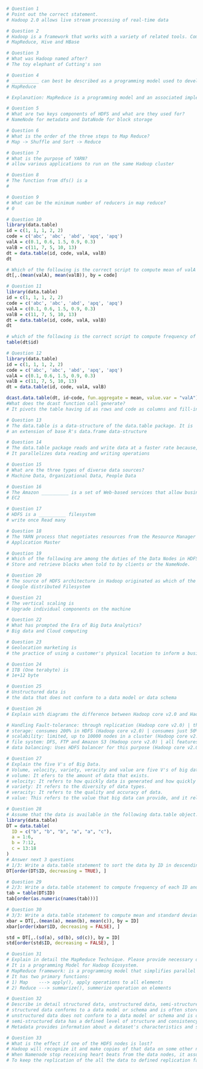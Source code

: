 ```{r}
# Question 1
# Point out the correct statement.
# Hadoop 2.0 allows live stream processing of real-time data
```


```{r}
# Question 2
# Hadoop is a framework that works with a variety of related tools. Common cohorts include __________.
# MapReduce, Hive and HBase
```

```{r}
# Question 3
# What was Hadoop named after?
# The toy elephant of Cutting's son 
```

```{r}
# Question 4
# __________ can best be described as a programming model used to develop Hadoop-based applications that can process massive amounts of data.
# MapReduce

# Explanation: MapReduce is a programming model and an associated implementation for processing and generating large data sets with a parallel, distributed algorithm
```

```{r}
# Question 5
# What are two keys components of HDFS and what are they used for?
# NameNode for metadata and DataNode for block storage 
```

```{r}
# Question 6
# What is the order of the three steps to Map Reduce?
# Map -> Shuffle and Sort -> Reduce
```

```{r}
# Question 7
# What is the purpose of YARN?
# allow various applications to run on the same Hadoop cluster
```

```{r}
# Question 8
# The function from dfs() is a
#
```

```{r}
# Question 9
# What can be the minimum number of reducers in map reduce?
# 0
```


```{r}
# Question 10
library(data.table)
id = c(1, 1, 1, 2, 2)
code = c('abc', 'abc', 'abd', 'apq', 'apq')
valA = c(0.1, 0.6, 1.5, 0.9, 0.3)
valB = c(11, 7, 5, 10, 13)
dt = data.table(id, code, valA, valB)
dt

# Which of the following is the correct script to compute mean of valA and valB group by code?
dt[,.(mean(valA), mean(valB)), by = code]
```

```{r}
# Question 11
library(data.table)
id = c(1, 1, 1, 2, 2)
code = c('abc', 'abc', 'abd', 'apq', 'apq')
valA = c(0.1, 0.6, 1.5, 0.9, 0.3)
valB = c(11, 7, 5, 10, 13)
dt = data.table(id, code, valA, valB)
dt

# which of the following is the correct script to compute frequency of occurrence of id values?
table(dt$id)
```

```{r}
# Question 12
library(data.table)
id = c(1, 1, 1, 2, 2)
code = c('abc', 'abc', 'abd', 'apq', 'apq')
valA = c(0.1, 0.6, 1.5, 0.9, 0.3)
valB = c(11, 7, 5, 10, 13)
dt = data.table(id, code, valA, valB)

dcast.data.table(dt, id~code, fun.aggregate = mean, value.var = "valA")
#What does the dcast function call generate?
# It pivots the table having id as rows and code as columns and fill-in the table cells with mean of valA.
```

```{r}
# Question 13
# The data.table is a data-structure of the data.table package. It is
# an extension of base R's data.frame data-structure
```

```{r}
# Question 14
# The data.table package reads and write data at a faster rate because,
# It parallelizes data reading and writing operations
```

```{r}
# Question 15
# What are the three types of diverse data sources?
# Machine Data, Organizational Data, People Data
```

```{r}
# Question 16
# The Amazon __________ is a set of Web-based services that allow business subscribers to run application programs in the Amazon.com computing environment.
# EC2
```

```{r}
# Question 17
# HDFS is a __________ filesystem
# write once Read many
```

```{r}
# Question 18
# The YARN process that negotiates resources from the Resource Manager is called the __________
# Application Master
```

```{r}
# Question 19
# Which of the following are among the duties of the Data Nodes in HDFS?
# Store and retrieve blocks when told to by clients or the NameNode.
```

```{r}
# Question 20
# The source of HDFS architecture in Hadoop originated as which of the following?
# Google distributed Filesystem
```

```{r}
# Question 21
# The vertical scaling is
# Upgrade individual components on the machine
```

```{r}
# Question 22
# What has prompted the Era of Big Data Analytics?
# Big data and Cloud computing
```

```{r}
# Question 23
# Geolocation marketing is
# the practice of using a customer's physical location to inform a business's advertising strategy
```

```{r}
# Question 24
# 1TB (One terabyte) is
# 1e+12 byte
```

```{r}
# Question 25
# Unstructured data is
# the data that does not conform to a data model or data schema
```

```{r}
# Question 26
# Explain with diagrams the difference between Hadoop core v2.0 and Hadoop core v3.0.

# Handling Fault-tolerance: through replication (Hadoop core v2.0) | through erasure coding (Hadoop core v3.0)
# storage: consumes 200% in HDFS (Hadoop core v2.0) | consumes just 50% (Hadoop core v3.0)
# scalability: limited, up to 10000 nodes in a cluster (Hadoop core v2.0) | improved, over 10000 nodes in a cluster (Hadoop core v3.0)
# file system: DFS, FTP and Amazon S3 (Hadoop core v2.0) | all features plus Microsoft Azure Data Lake File System (Hadoop core v3.0)
# data balancing: Uses HDFS balancer for this purpose (Hadoop core v2.0) | Uses Intra-data node balancer (Hadoop core v3.0)
```

```{r}
# Question 27
# Explain the five V's of Big Data.
# Volume, velocity, variety, veracity and value are five V's of big data.
# volume: It efers to the amount of data that exists.
# velocity: It refers to how quickly data is generated and how quickly that data moves.
# variety: It refers to the diversity of data types.
# veracity: It refers to the quality and accuracy of data.
# value: This refers to the value that big data can provide, and it relates directly to what organizations can do with that collected data.
```

```{r}
# Question 28
# Assume that the data is available in the following data.table object.
library(data.table)
DT = data.table(
  ID = c("b", "b", "b", "a", "a", "c"),
  a = 1:6,
  b = 7:12,
  c = 13:18
)
# Answer next 3 questions
# 1/3: Write a data.table statement to sort the data by ID in descending order.
DT[order(DT$ID, decreasing = TRUE), ]
```

```{r}
# Question 29
# 2/3: Write a data.table statement to compute frequency of each ID and order them by ID.
tab = table(DT$ID)
tab[order(as.numeric(names(tab)))]
```

```{r}
# Question 30
# 3/3: Write a data.table statement to compute mean and standard deviation of each column group by ID. 
xbar = DT[,.(mean(a), mean(b), mean(c)), by = ID]
xbar[order(xbar$ID, decreasing = FALSE), ]

std = DT[,.(sd(a), sd(b), sd(c)), by = ID]
std[order(std$ID, decreasing = FALSE), ]

```

```{r}
# Question 31
# Explain in detail the MapReduce Technique. Please provide necessary diagram. [5pts for mapper and 5pts for reducer]
# It is a programming Model for Hadoop Ecosystem.
# MapReduce framework: is a programming model that simplifies parallel computing. 
# It has two primary functions: 
# 1) Map    ---> apply(), apply operations to all elements
# 2) Reduce ---> summarize(), summerize operation on elements
```

```{r}
# Question 32
# Describe in detail structured data, unstructured data, semi-structured data and metadata.
# structured data conforms to a data model or schema and is often stored in tabular form. It most often stored in a relational database.
# unstructured data does not conform to a data model or schema and is often stored in tabular form. It has a faster growth rate than structured data.
# semi-structured data has a defined level of structure and consistency, but is not relational in nature. It is hierarchical or graph-based. This kind of data is commonly stored in files that contain text.
# Metadata provides information about a dataset's characteristics and structure. This type of data is mostly machine-generated and can be appended to data.
```

```{r}
# Question 33
# What is the effect if one of the HDFS nodes is lost?
# Hadoop will recognize it and make copies of that data on some other nodes.
# When Namenode stop receiving heart beats from the data nodes, it assumes that data node is lost. 
# To keep the replication of the all the data to defined replication factor, it will make the copies on other data nodes.
```


